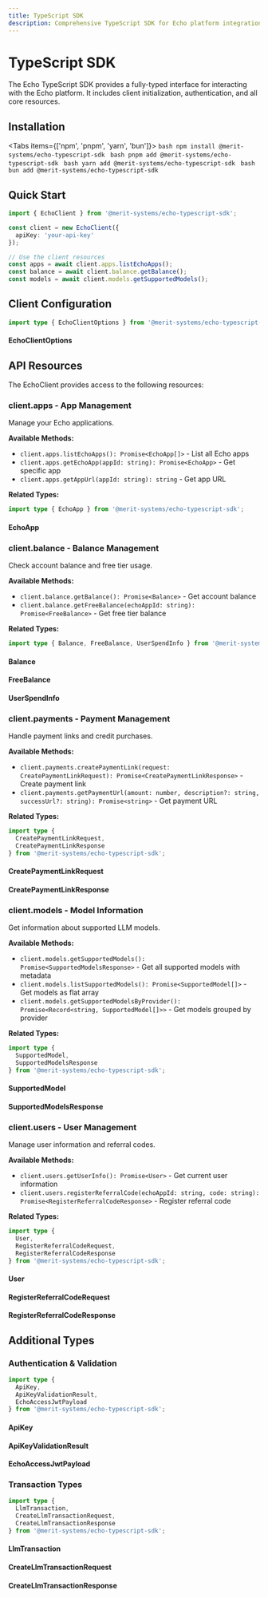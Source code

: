 ```yaml
---
title: TypeScript SDK
description: Comprehensive TypeScript SDK for Echo platform integration
---
```


# TypeScript SDK

The Echo TypeScript SDK provides a fully-typed interface for interacting with the Echo platform. It includes client initialization, authentication, and all core resources.

## Installation

<Tabs items={['npm', 'pnpm', 'yarn', 'bun']}>
  <Tab value="npm">
    ```bash
    npm install @merit-systems/echo-typescript-sdk
    ```
  </Tab>
  <Tab value="pnpm">
    ```bash
    pnpm add @merit-systems/echo-typescript-sdk
    ```
  </Tab>
  <Tab value="yarn">
    ```bash
    yarn add @merit-systems/echo-typescript-sdk
    ```
  </Tab>
  <Tab value="bun">
    ```bash
    bun add @merit-systems/echo-typescript-sdk
    ```
  </Tab>
</Tabs>

## Quick Start

```typescript
import { EchoClient } from '@merit-systems/echo-typescript-sdk';

const client = new EchoClient({
  apiKey: 'your-api-key'
});

// Use the client resources
const apps = await client.apps.listEchoApps();
const balance = await client.balance.getBalance();
const models = await client.models.getSupportedModels();
```

## Client Configuration

```typescript
import type { EchoClientOptions } from '@merit-systems/echo-typescript-sdk';
```

#### EchoClientOptions

<AutoTypeTable 
  path="../echo-typescript-sdk/src/client.ts" 
  name="EchoClientOptions" 
/>

## API Resources

The EchoClient provides access to the following resources:

### client.apps - App Management

Manage your Echo applications.

**Available Methods:**
- `client.apps.listEchoApps(): Promise<EchoApp[]>` - List all Echo apps
- `client.apps.getEchoApp(appId: string): Promise<EchoApp>` - Get specific app
- `client.apps.getAppUrl(appId: string): string` - Get app URL

**Related Types:**

```typescript
import type { EchoApp } from '@merit-systems/echo-typescript-sdk';
```

#### EchoApp

<AutoTypeTable 
  path="../echo-typescript-sdk/src/types.ts" 
  name="EchoApp" 
/>

### client.balance - Balance Management

Check account balance and free tier usage.

**Available Methods:**
- `client.balance.getBalance(): Promise<Balance>` - Get account balance
- `client.balance.getFreeBalance(echoAppId: string): Promise<FreeBalance>` - Get free tier balance

**Related Types:**

```typescript
import type { Balance, FreeBalance, UserSpendInfo } from '@merit-systems/echo-typescript-sdk';
```

#### Balance

<AutoTypeTable 
  path="../echo-typescript-sdk/src/types.ts" 
  name="Balance" 
/>

#### FreeBalance

<AutoTypeTable 
  path="../echo-typescript-sdk/src/types.ts" 
  name="FreeBalance" 
/>

#### UserSpendInfo

<AutoTypeTable 
  path="../echo-typescript-sdk/src/types.ts" 
  name="UserSpendInfo" 
/>

### client.payments - Payment Management

Handle payment links and credit purchases.

**Available Methods:**
- `client.payments.createPaymentLink(request: CreatePaymentLinkRequest): Promise<CreatePaymentLinkResponse>` - Create payment link
- `client.payments.getPaymentUrl(amount: number, description?: string, successUrl?: string): Promise<string>` - Get payment URL

**Related Types:**

```typescript
import type { 
  CreatePaymentLinkRequest, 
  CreatePaymentLinkResponse 
} from '@merit-systems/echo-typescript-sdk';
```

#### CreatePaymentLinkRequest

<AutoTypeTable 
  path="../echo-typescript-sdk/src/types.ts" 
  name="CreatePaymentLinkRequest" 
/>

#### CreatePaymentLinkResponse

<AutoTypeTable 
  path="../echo-typescript-sdk/src/types.ts" 
  name="CreatePaymentLinkResponse" 
/>

### client.models - Model Information

Get information about supported LLM models.

**Available Methods:**
- `client.models.getSupportedModels(): Promise<SupportedModelsResponse>` - Get all supported models with metadata
- `client.models.listSupportedModels(): Promise<SupportedModel[]>` - Get models as flat array
- `client.models.getSupportedModelsByProvider(): Promise<Record<string, SupportedModel[]>>` - Get models grouped by provider

**Related Types:**

```typescript
import type { 
  SupportedModel, 
  SupportedModelsResponse 
} from '@merit-systems/echo-typescript-sdk';
```

#### SupportedModel

<AutoTypeTable 
  path="../echo-typescript-sdk/src/types.ts" 
  name="SupportedModel" 
/>

#### SupportedModelsResponse

<AutoTypeTable 
  path="../echo-typescript-sdk/src/types.ts" 
  name="SupportedModelsResponse" 
/>

### client.users - User Management

Manage user information and referral codes.

**Available Methods:**
- `client.users.getUserInfo(): Promise<User>` - Get current user information
- `client.users.registerReferralCode(echoAppId: string, code: string): Promise<RegisterReferralCodeResponse>` - Register referral code

**Related Types:**

```typescript
import type { 
  User, 
  RegisterReferralCodeRequest, 
  RegisterReferralCodeResponse 
} from '@merit-systems/echo-typescript-sdk';
```

#### User

<AutoTypeTable 
  path="../echo-typescript-sdk/src/types.ts" 
  name="User" 
/>

#### RegisterReferralCodeRequest

<AutoTypeTable 
  path="../echo-typescript-sdk/src/types.ts" 
  name="RegisterReferralCodeRequest" 
/>

#### RegisterReferralCodeResponse

<AutoTypeTable 
  path="../echo-typescript-sdk/src/types.ts" 
  name="RegisterReferralCodeResponse" 
/>

## Additional Types

### Authentication & Validation

```typescript
import type { 
  ApiKey,
  ApiKeyValidationResult, 
  EchoAccessJwtPayload 
} from '@merit-systems/echo-typescript-sdk';
```

#### ApiKey

<AutoTypeTable 
  path="../echo-typescript-sdk/src/types.ts" 
  name="ApiKey" 
/>

#### ApiKeyValidationResult

<AutoTypeTable 
  path="../echo-typescript-sdk/src/types.ts" 
  name="ApiKeyValidationResult" 
/>

#### EchoAccessJwtPayload

<AutoTypeTable 
  path="../echo-typescript-sdk/src/types.ts" 
  name="EchoAccessJwtPayload" 
/>

### Transaction Types

```typescript
import type { 
  LlmTransaction,
  CreateLlmTransactionRequest, 
  CreateLlmTransactionResponse 
} from '@merit-systems/echo-typescript-sdk';
```

#### LlmTransaction

<AutoTypeTable 
  path="../echo-typescript-sdk/src/types.ts" 
  name="LlmTransaction" 
/>

#### CreateLlmTransactionRequest

<AutoTypeTable 
  path="../echo-typescript-sdk/src/types.ts" 
  name="CreateLlmTransactionRequest" 
/>

#### CreateLlmTransactionResponse

<AutoTypeTable 
  path="../echo-typescript-sdk/src/types.ts" 
  name="CreateLlmTransactionResponse" 
/>